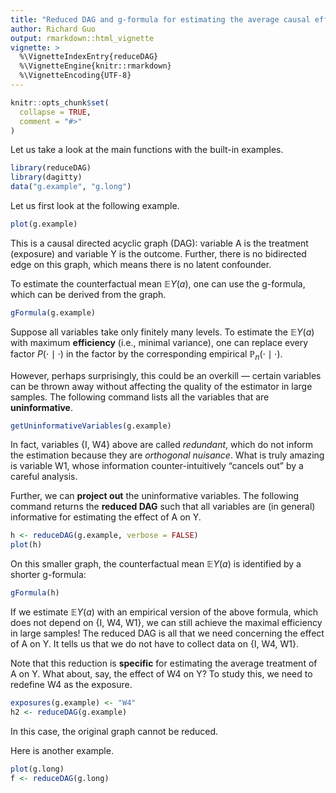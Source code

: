 ```yaml
---
title: "Reduced DAG and g-formula for estimating the average causal effect"
author: Richard Guo
output: rmarkdown::html_vignette
vignette: >
  %\VignetteIndexEntry{reduceDAG}
  %\VignetteEngine{knitr::rmarkdown}
  %\VignetteEncoding{UTF-8}
---
```


```r
knitr::opts_chunk$set(
  collapse = TRUE,
  comment = "#>"
)
```

Let us take a look at the main functions with the built-in examples.

```r
library(reduceDAG)
library(dagitty)
data("g.example", "g.long")
```

Let us first look at the following example. 
```r
plot(g.example)
```
This is a causal directed acyclic graph (DAG): variable A is the treatment (exposure) and variable Y is the outcome. Further, there is no bidirected edge on this graph, which means there is no latent confounder. 

To estimate the counterfactual mean $\mathbb{E} Y(a)$, one can use the g-formula, which can be derived from the graph.
```r
gFormula(g.example)
```
Suppose all variables take only finitely many levels. To estimate the $\mathbb{E} Y(a)$ with maximum **efficiency** (i.e., minimal variance), one can replace every factor $P(\cdot \mid \cdot)$ in the factor by the corresponding empirical $\mathbb{P}_n(\cdot \mid \cdot)$. 

However, perhaps surprisingly, this could be an overkill --- certain variables can be thrown away without affecting the quality of the estimator in large samples. The following command lists all the variables that are **uninformative**.
```r
getUninformativeVariables(g.example)
```
In fact, variables {I, W4} above are called *redundant*, which do not inform the estimation because they are *orthogonal nuisance*. What is truly amazing is variable W1, whose information counter-intuitively "cancels out" by a careful analysis.

Further, we can **project out** the uninformative variables. The following command returns the **reduced DAG** such that all variables are (in general) informative for estimating the effect of A on Y.
```r
h <- reduceDAG(g.example, verbose = FALSE)
plot(h)
```

On this smaller graph, the counterfactual mean $\mathbb{E} Y(a)$ is identified by a shorter g-formula:
```r
gFormula(h)
```
If we estimate $\mathbb{E} Y(a)$ with an empirical version of the above formula, which does not depend on {I, W4, W1}, we can still achieve the maximal efficiency in large samples! The reduced DAG is all that we need concerning the effect of A on Y. It tells us that we do not have to collect data on {I, W4, W1}.

Note that this reduction is **specific** for estimating the average treatment of A on Y. What about, say, the effect of W4 on Y? To study this, we need to redefine W4 as the exposure.

```r
exposures(g.example) <- "W4"
h2 <- reduceDAG(g.example)
```
In this case, the original graph cannot be reduced.

Here is another example. 
```r
plot(g.long)
f <- reduceDAG(g.long)
```
